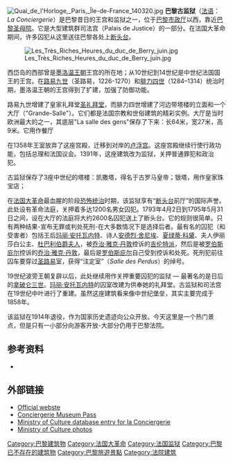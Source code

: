 [[File:Quai_de_l'Horloge,_Paris,_Île-de-France_140320.jpg|thumb]]
'''巴黎古监狱'''（[[法语|法语]]：''La Conciergerie''）是巴黎昔日的王宫和监狱之一，位于[[巴黎市政厅|巴黎市政厅]]以西，靠近[[巴黎圣母院|巴黎圣母院]]。它是大型建筑群司法宫（Palais de Justice）的一部分。在法国大革命期间，许多囚犯从这里送往巴黎各处上[[断头台|断头台]]。

[[File:Les_Très_Riches_Heures_du_duc_de_Berry_juin.jpg|thumb]]

西岱岛的西部曾是[[墨洛温王朝|墨洛温王朝]]王宫的所在地；从10世纪到14世纪是中世纪法国国王的王宫。在[[路易九世_(法兰西)|路易九世]]（圣路易，1226-1270）和[[腓力四世_(法兰西)|腓力四世]]（1284–1314）统治时期，墨洛温王朝的王宫得到了扩建，加强了防御功能。 

路易九世增建了皇家礼拜堂[[圣礼拜堂|圣礼拜堂]]，而腓力四世增建了河边带塔楼的立面和一个大厅（"Grande-Salle"）。它们都是法国宗教和世俗建筑的精彩实例。大厅是当时欧洲最大的之一，其底层"La salle des gens"保存了下来：长64米，宽27米，高9米。它用作餐厅<!--  for the 2,000 staff who worked in the palace. It was heated with four large fireplaces and lit by many windows, now blocked up. It was also used for royal banquets and judicial proceedings. The neighboring Salle des Gardes was used as an antechamber to the Great Hall immediately above, where the king held his ''[[lit_de_justice|lit de justice]]'' (a session of [[parliament|parliament]] in the king's presence). --> 

<!-- [[Image:Hall_of_men_at_arms.jpg|thumb]] -->

在1358年王室放弃了这座宫殿，迁移到对岸的[[卢浮宫|卢浮宫]]。这座宫殿继续行使行政功能，包括总理和法国议会。1391年，这座建筑改为监狱，关押普通罪犯和政治犯。<!-- In common with other prisons of the time, the treatment of prisoners was very dependent on their wealth, status and connections. The very wealthy or influential usually got their own cells with a bed, desk and materials for reading and writing. Less well-off prisoners could afford to pay for simply-furnished cells called ''pistoles'', which would be equipped with a rough bed and perhaps a table. The poorest, known as the ''pailleux'' from the hay (''paille'') that they slept on, would be confined to dark, damp, vermin-infested cells called ''[[oubliette|oubliette]]s'' (literally "forgotten places"). In keeping with the name, they were left to die in conditions that were ideal for [[Bubonic_plague|plague]] and other infectious diseases which were rife in the insanitary conditions of the prison. -->

古监狱保存了3座中世纪的塔楼：凯撒塔，得名于古罗马皇帝；银塔，用作皇家珠宝店；<!-- Bonbec ("good beak") Tower, which obtained its name from the torture chamber that it housed, in which victims were encouraged to "sing". The building was extended under later kings with France's first public clock being installed around 1370. The current clock dates from 1535. The ''concierge'' or keeper of the royal palace, gave the place its eventual name. -->

在[[法国大革命|法国大革命]]最血腥的阶段[[雅各賓專政|恐怖统治]]时期，该监狱享有“[[断头台|断头台]]前厅”的国际声誉。此处设有革命法庭，关押着多达1200名男女囚犯。1793年4月2日到1795年5月31日之间，设在大厅的法庭将大约2600名囚犯送上了断头台。它的规则很简单。只有两种结果-宣布无罪或判处死刑-在大多数情况下是选择后者。最有名的囚犯（和受害者）包括王后[[玛丽·安托瓦内特|玛丽·安托瓦内特]]、诗人[[安德烈·舍尼埃|安德烈·舍尼埃]]、[[夏绿蒂·科黛|夏绿蒂·科黛]]、夫人伊丽莎白公主、[[杜巴利伯爵夫人|杜巴利伯爵夫人]]，被[[乔治·雅克·丹敦|乔治·雅克·丹敦]]控诉的[[吉伦特派|吉伦特派]]，然后是被[[罗伯斯庇尔|罗伯斯庇尔]]控诉的[[乔治·雅克·丹敦|乔治·雅克·丹敦]]，最后是[[罗伯斯庇尔|罗伯斯庇尔]]自己受到控诉和处死。死刑犯前往囚车要穿过[[路易九世_(法兰西)|圣路易]]室，获得“注定室”（''Salle des Perdus''）的绰号。

19世纪波旁王朝复辟以后，此处继续用作关押重要囚犯的监狱 — 最著名的是日后的[[拿破仑三世|拿破仑三世]]。[[玛丽·安托瓦内特|玛丽·安托瓦内特]]的囚室改建为供奉她的礼拜堂。古监狱和司法宫在19世纪中叶进行了重建。虽然这座建筑看来像中世纪堡垒，其实主要完成于1858年。

该监狱在1914年退役，作为国家历史遗迹向公众开放。今天这里是一个热门景点，但是只有一小部分向游客开放-大部分仍用于巴黎法院。

== 参考资料 ==
* {{cite book
  | last = Lorentz 
  | first = Phillipe 
  | authorlink =
  | coauthors = Dany Sandron
  | title = Atlas de Paris au Moyen Âge
  | publisher = Parigramme
  | date = 2006
  | location = Paris
  | pages = 238 pp
  | url =
  | doi =
  | isbn = 2840964023 }}

== 外部链接 ==
{{Commonscat|Conciergerie|巴黎古监狱}}
* [https://web.archive.org/web/20070212145205/http://www.monum.fr/m_conciergerie/fs_index.dml?lang=en Official webste]
* [http://paris.conciergerie.com/pass/paris_museum_pass.php Conciergerie Museum Pass]
* [http://www.culture.gouv.fr/public/mistral/merimee_fr?ACTION=RETROUVER&FIELD_1=INSEE&VALUE_1=75101&NUMBER=30&GRP=2&REQ=%28%2875101%29%20%3aINSEE%20%29&USRNAME=nobody&USRPWD=4%24%2534P&SPEC=9&SYN=1&IMLY=&MAX1=1&MAX2=100&MAX3=100&DOM=Tous Ministry of Culture database entry for la Conciergerie] {{Wayback|url=http://www.culture.gouv.fr/public/mistral/merimee_fr?ACTION=RETROUVER&FIELD_1=INSEE&VALUE_1=75101&NUMBER=30&GRP=2&REQ=%28%2875101%29%20%3aINSEE%20%29&USRNAME=nobody&USRPWD=4%24%2534P&SPEC=9&SYN=1&IMLY=&MAX1=1&MAX2=100&MAX3=100&DOM=Tous |date=20150512074129 }} {{fr icon}}
* [http://www.culture.gouv.fr/public/mistral/memoire_fr?ACTION=CHERCHER&FIELD_5=LBASE&VALUE_5=PA00085991 Ministry of Culture photos] {{Wayback|url=http://www.culture.gouv.fr/public/mistral/memoire_fr?ACTION=CHERCHER&FIELD_5=LBASE&VALUE_5=PA00085991 |date=20160315152854 }} 

{{coord|48|51|23|N|2|20|44|E|type:landmark|display=title}}
{{巴黎名胜}}

[[Category:巴黎建筑物|Category:巴黎建筑物]]
[[Category:法国大革命|Category:法国大革命]]
[[Category:法国监狱|Category:法国监狱]]
[[Category:巴黎已不存在的建筑物|Category:巴黎已不存在的建筑物]]
[[Category:巴黎旅遊景點|Category:巴黎旅遊景點]]
[[Category:法院建筑|Category:法院建筑]]